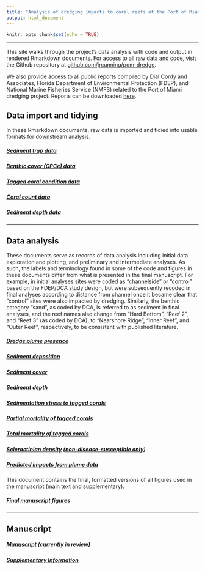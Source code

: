 ```yaml
---
title: "Analysis of dredging impacts to coral reefs at the Port of Miami"
output: html_document
---
```


```r
knitr::opts_chunk$set(echo = TRUE)
```

-----

This site walks through the project's data analysis with code and output in rendered Rmarkdown documents. For access to all raw data and code, visit the Github repository at [github.com/jrcunning/pom-dredge](http://github.com/jrcunning/pom-dredge).

We also provide access to all public reports compiled by Dial Cordy and Associates, Florida Department of Environmental Protection (FDEP), and National Marine Fisheries Service (NMFS) related to the Port of Miami dredging project. Reports can be downloaded [here](https://github.com/jrcunning/pom-dredge/tree/master/reports).

## Data import and tidying

In these Rmarkdown documents, raw data is imported and tidied into usable formats for downstream analysis.

##### [Sediment trap data](Rmd/tidy_sedtrap_data.html)

##### [Benthic cover (CPCe) data](Rmd/tidy_cpce_data.html)

##### [Tagged coral condition data](Rmd/tidy_tagged_corals.html)

##### [Coral count data](Rmd/tidy_count_data.html)

##### [Sediment depth data](Rmd/tidy_sed_depth_type.html)

-----

## Data analysis

These documents serve as records of data analysis including initial data exploration and plotting, and preliminary and intermediate analyses. As such, the labels and terminology found in some of the code and figures in these documents differ from what is presented in the final manuscript. For example, in initial analyses sites were coded as "channelside" or "control" based on the FDEP/DCA study design, but were subsequently recoded in final analyses according to distance from channel once it became clear that "control" sites were also impacted by dredging. Similarly, the benthic category "sand", as coded by DCA, is referred to as sediment in final analyses, and the reef names also change from "Hard Bottom", "Reef 2", and "Reef 3" (as coded by DCA), to "Nearshore Ridge", "Inner Reef", and "Outer Reef", respectively, to be consistent with published literature.

##### [Dredge plume presence](Rmd/dredge_plume.html)

##### [Sediment deposition](Rmd/sediment_trap.html)

##### [Sediment cover](Rmd/sed_cover.html)

##### [Sediment depth](Rmd/sed_depth.html)

##### [Sedimentation stress to tagged corals](Rmd/sed_stress.html)

##### [Partial mortality of tagged corals](Rmd/partial_mortality.html)

##### [Total mortality of tagged corals](Rmd/total_mortality.html)

##### [Scleractinian density](Rmd/scler_density.html) ([non-disease-susceptible only](Rmd/nonsus_scler_density.html))

##### [Predicted impacts from plume data](Rmd/plume_predictions.Rmd)

This document contains the final, formatted versions of all figures used in the manuscript (main text and supplementary).

##### [Final manuscript figures](Rmd/Figures.html)

-----

## Manuscript

##### [Manuscript]() (currently in review)

##### [Supplementary Information](Rmd/SupplementaryInfo.html)
